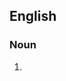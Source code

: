 {{also|snow blindness}}

==English==

===Noun===
{{en-noun|-}}

# {{alternative spelling of|en|snow blindness}}